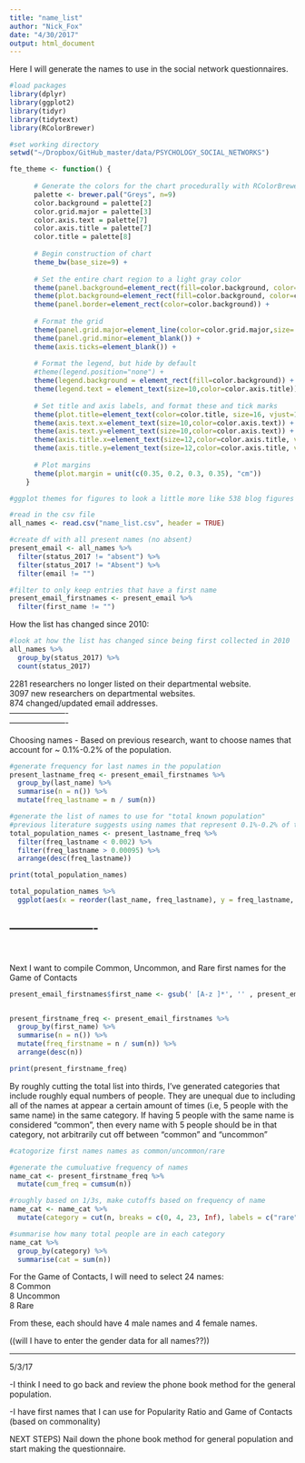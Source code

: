 ```yaml
---
title: "name_list"
author: "Nick_Fox"
date: "4/30/2017"
output: html_document
---
```


Here I will generate the names to use in the social network questionnaires.

```r

#load packages
library(dplyr)
library(ggplot2)
library(tidyr)
library(tidytext)
library(RColorBrewer)

#set working directory
setwd("~/Dropbox/GitHub_master/data/PSYCHOLOGY_SOCIAL_NETWORKS")

fte_theme <- function() {
      
      # Generate the colors for the chart procedurally with RColorBrewer
      palette <- brewer.pal("Greys", n=9)
      color.background = palette[2]
      color.grid.major = palette[3]
      color.axis.text = palette[7]
      color.axis.title = palette[7]
      color.title = palette[8]
      
      # Begin construction of chart
      theme_bw(base_size=9) +
        
      # Set the entire chart region to a light gray color
      theme(panel.background=element_rect(fill=color.background, color=color.background)) +
      theme(plot.background=element_rect(fill=color.background, color=color.background)) +
      theme(panel.border=element_rect(color=color.background)) +
      
      # Format the grid
      theme(panel.grid.major=element_line(color=color.grid.major,size=.25)) +
      theme(panel.grid.minor=element_blank()) +
      theme(axis.ticks=element_blank()) +
      
      # Format the legend, but hide by default
      #theme(legend.position="none") +
      theme(legend.background = element_rect(fill=color.background)) +
      theme(legend.text = element_text(size=10,color=color.axis.title)) +
      
      # Set title and axis labels, and format these and tick marks
      theme(plot.title=element_text(color=color.title, size=16, vjust=1.25)) +
      theme(axis.text.x=element_text(size=10,color=color.axis.text)) +
      theme(axis.text.y=element_text(size=10,color=color.axis.text)) +
      theme(axis.title.x=element_text(size=12,color=color.axis.title, vjust=0.5)) +
      theme(axis.title.y=element_text(size=12,color=color.axis.title, vjust=0.5)) +
      
      # Plot margins
      theme(plot.margin = unit(c(0.35, 0.2, 0.3, 0.35), "cm"))
    }

#ggplot themes for figures to look a little more like 538 blog figures
```


```r

#read in the csv file
all_names <- read.csv("name_list.csv", header = TRUE)

#create df with all present names (no absent)
present_email <- all_names %>% 
  filter(status_2017 != "absent") %>%
  filter(status_2017 != "Absent") %>% 
  filter(email != "")

#filter to only keep entries that have a first name
present_email_firstnames <- present_email %>% 
  filter(first_name != "")


```

How the list has changed since 2010:
```r

#look at how the list has changed since being first collected in 2010
all_names %>% 
  group_by(status_2017) %>% 
  count(status_2017)

```

2281 researchers no longer listed on their departmental website. <br>
3097 new researchers on departmental websites. <br>
874 changed/updated email addresses. <br>
----------------------
<br>
----------------------

Choosing names - Based on previous research, want to choose names that account for ~ 0.1%-0.2% of the population.

```r
#generate frequency for last names in the population
present_lastname_freq <- present_email_firstnames %>% 
  group_by(last_name) %>% 
  summarise(n = n()) %>% 
  mutate(freq_lastname = n / sum(n))

#generate the list of names to use for "total known population"
#previous literature suggests using names that represent 0.1%-0.2% of the population
total_population_names <- present_lastname_freq %>% 
  filter(freq_lastname < 0.002) %>% 
  filter(freq_lastname > 0.00095) %>% 
  arrange(desc(freq_lastname))

print(total_population_names)

total_population_names %>% 
  ggplot(aes(x = reorder(last_name, freq_lastname), y = freq_lastname, fill = last_name)) + geom_bar(stat = "identity") + coord_cartesian(ylim = c(0.0005, 0.003)) + fte_theme() + labs(title="Last Names Accounting for 0.095% - 0.2%\nof All Psychologists", x="\nLast Name", y="Population Proportion\n") + geom_hline(yintercept=0.3, size=0.4, color="black") + theme(axis.text.x = element_text(angle = 45, hjust = 1)) + guides(fill=FALSE)


```

----------------------
----------------------
<br>

Next I want to compile Common, Uncommon, and Rare first names for the Game of Contacts

```r

present_email_firstnames$first_name <- gsub(' [A-z ]*', '' , present_email_firstnames$first_name)


present_firstname_freq <- present_email_firstnames %>% 
  group_by(first_name) %>% 
  summarise(n = n()) %>% 
  mutate(freq_firstname = n / sum(n)) %>% 
  arrange(desc(n))

print(present_firstname_freq)

```

By roughly cutting the total list into thirds, I've generated categories that include roughly equal numbers of people.  They are unequal due to including all of the names at appear a certain amount of times (i.e, 5 people with the same name) in the same category.  If having 5 people with the same name is considered "common", then every name with 5 people should be in that category, not arbitrarily cut off between "common" and "uncommon"

```r
#catogorize first names names as common/uncommon/rare 

#generate the cumuluative frequency of names
name_cat <- present_firstname_freq %>% 
  mutate(cum_freq = cumsum(n))

#roughly based on 1/3s, make cutoffs based on frequency of name
name_cat <- name_cat %>% 
  mutate(category = cut(n, breaks = c(0, 4, 23, Inf), labels = c("rare", "uncommon", "common")))

#summarise how many total people are in each category
name_cat %>%
  group_by(category) %>% 
  summarise(cat = sum(n))

```

For the Game of Contacts, I will need to select 24 names: <br>
8 Common <br>
8 Uncommon <br>
8 Rare <br>

From these, each should have 4 male names and 4 female names. <br>

((will I have to enter the gender data for all names??))

-----

5/3/17

-I think I need to go back and review the phone book method for the general population.

-I have first names that I can use for Popularity Ratio and Game of Contacts (based on commonality)

NEXT STEPS) Nail down the phone book method for general population and start making the questionnaire.

